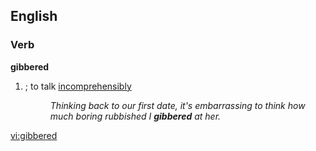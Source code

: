 ==English==

===Verb===
'''gibbered'''

# {{past of|[[gibber]]|nodot=t}}; to talk [[incomprehensibly]]
#:''Thinking back to our first date, it's embarrassing to think how much boring rubbished I '''gibbered''' at her.''

[[vi:gibbered]]